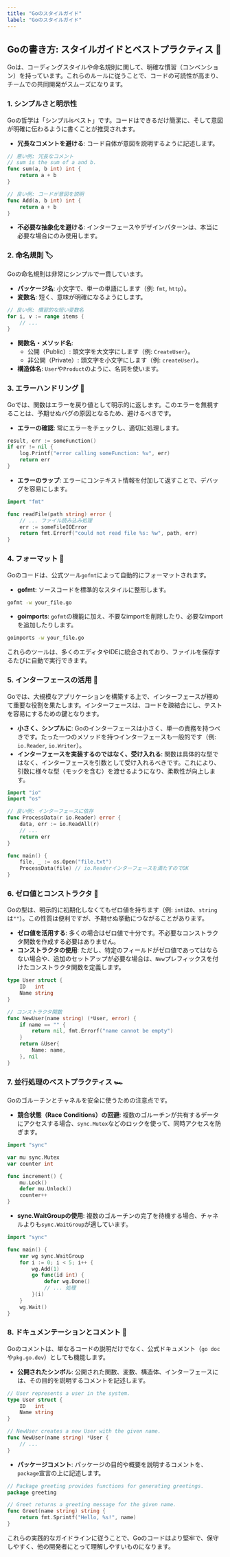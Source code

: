```yaml
---
title: "Goのスタイルガイド"
label: "Goのスタイルガイド"
---
```


## Goの書き方: スタイルガイドとベストプラクティス 📝

Goは、コーディングスタイルや命名規則に関して、明確な慣習（コンベンション）を持っています。これらのルールに従うことで、コードの可読性が高まり、チームでの共同開発がスムーズになります。

### 1. シンプルさと明示性

Goの哲学は「シンプルisベスト」です。コードはできるだけ簡潔に、そして意図が明確に伝わるように書くことが推奨されます。

- **冗長なコメントを避ける**: コード自体が意図を説明するように記述します。

```go
// 悪い例: 冗長なコメント
// sum is the sum of a and b.
func sum(a, b int) int {
    return a + b
}

// 良い例: コードが意図を説明
func Add(a, b int) int {
    return a + b
}
```

- **不必要な抽象化を避ける**: インターフェースやデザインパターンは、本当に必要な場合にのみ使用します。

### 2. 命名規則 🏷️

Goの命名規則は非常にシンプルで一貫しています。

- **パッケージ名**: 小文字で、単一の単語にします（例: `fmt`, `http`）。
- **変数名**: 短く、意味が明確になるようにします。

```go
// 良い例: 慣習的な短い変数名
for i, v := range items {
    // ...
}
```

- **関数名・メソッド名**:
  - 公開（Public）: 頭文字を大文字にします（例: `CreateUser`）。
  - 非公開（Private）: 頭文字を小文字にします（例: `createUser`）。
- **構造体名**: `User`や`Product`のように、名詞を使います。

### 3. エラーハンドリング 🐞

Goでは、関数はエラーを戻り値として明示的に返します。このエラーを無視することは、予期せぬバグの原因となるため、避けるべきです。

- **エラーの確認**: 常にエラーをチェックし、適切に処理します。

```go
result, err := someFunction()
if err != nil {
    log.Printf("error calling someFunction: %v", err)
    return err
}
```

- **エラーのラップ**: エラーにコンテキスト情報を付加して返すことで、デバッグを容易にします。

```go
import "fmt"

func readFile(path string) error {
    // ... ファイル読み込み処理
    err := someFileIOError
    return fmt.Errorf("could not read file %s: %w", path, err)
}
```

### 4. フォーマット 💅

Goのコードは、公式ツール`gofmt`によって自動的にフォーマットされます。

- **gofmt**: ソースコードを標準的なスタイルに整形します。

```bash
gofmt -w your_file.go
```

- **goimports**: `gofmt`の機能に加え、不要なimportを削除したり、必要なimportを追加したりします。

```bash
goimports -w your_file.go
```

これらのツールは、多くのエディタやIDEに統合されており、ファイルを保存するたびに自動で実行できます。

### 5. インターフェースの活用 🤝

Goでは、大規模なアプリケーションを構築する上で、インターフェースが極めて重要な役割を果たします。インターフェースは、コードを疎結合にし、テストを容易にするための鍵となります。

- **小さく、シンプルに**: Goのインターフェースは小さく、単一の責務を持つべきです。たった一つのメソッドを持つインターフェースも一般的です（例: `io.Reader`, `io.Writer`）。
- **インターフェースを実装するのではなく、受け入れる**: 関数は具体的な型ではなく、インターフェースを引数として受け入れるべきです。これにより、引数に様々な型（モックを含む）を渡せるようになり、柔軟性が向上します。

```go
import "io"
import "os"

// 良い例: インターフェースに依存
func ProcessData(r io.Reader) error {
    data, err := io.ReadAll(r)
    // ...
    return err
}

func main() {
    file, _ := os.Open("file.txt")
    ProcessData(file) // io.Readerインターフェースを満たすのでOK
}
```

### 6. ゼロ値とコンストラクタ 🧱

Goの型は、明示的に初期化しなくてもゼロ値を持ちます（例: `int`は`0`、`string`は`""`）。この性質は便利ですが、予期せぬ挙動につながることがあります。

- **ゼロ値を活用する**: 多くの場合はゼロ値で十分です。不必要なコンストラクタ関数を作成する必要はありません。
- **コンストラクタの使用**: ただし、特定のフィールドがゼロ値であってはならない場合や、追加のセットアップが必要な場合は、`New`プレフィックスを付けたコンストラクタ関数を定義します。

```go
type User struct {
    ID   int
    Name string
}

// コンストラクタ関数
func NewUser(name string) (*User, error) {
    if name == "" {
        return nil, fmt.Errorf("name cannot be empty")
    }
    return &User{
        Name: name,
    }, nil
}
```

### 7. 並行処理のベストプラクティス 🏎️

Goのゴルーチンとチャネルを安全に使うための注意点です。

- **競合状態（Race Conditions）の回避**: 複数のゴルーチンが共有するデータにアクセスする場合、`sync.Mutex`などのロックを使って、同時アクセスを防ぎます。

```go
import "sync"

var mu sync.Mutex
var counter int

func increment() {
    mu.Lock()
    defer mu.Unlock()
    counter++
}
```

- **sync.WaitGroupの使用**: 複数のゴルーチンの完了を待機する場合、チャネルよりも`sync.WaitGroup`が適しています。

```go
import "sync"

func main() {
    var wg sync.WaitGroup
    for i := 0; i < 5; i++ {
        wg.Add(1)
        go func(id int) {
            defer wg.Done()
            // ... 処理
        }(i)
    }
    wg.Wait()
}
```

### 8. ドキュメンテーションとコメント 📝

Goのコメントは、単なるコードの説明だけでなく、公式ドキュメント（`go doc`や`pkg.go.dev`）としても機能します。

- **公開されたシンボル**: 公開された関数、変数、構造体、インターフェースには、その目的を説明するコメントを記述します。

```go
// User represents a user in the system.
type User struct {
    ID   int
    Name string
}

// NewUser creates a new User with the given name.
func NewUser(name string) *User {
    // ...
}
```

- **パッケージコメント**: パッケージの目的や概要を説明するコメントを、`package`宣言の上に記述します。

```go
// Package greeting provides functions for generating greetings.
package greeting

// Greet returns a greeting message for the given name.
func Greet(name string) string {
    return fmt.Sprintf("Hello, %s!", name)
}
```

これらの実践的なガイドラインに従うことで、Goのコードはより堅牢で、保守しやすく、他の開発者にとって理解しやすいものになります。